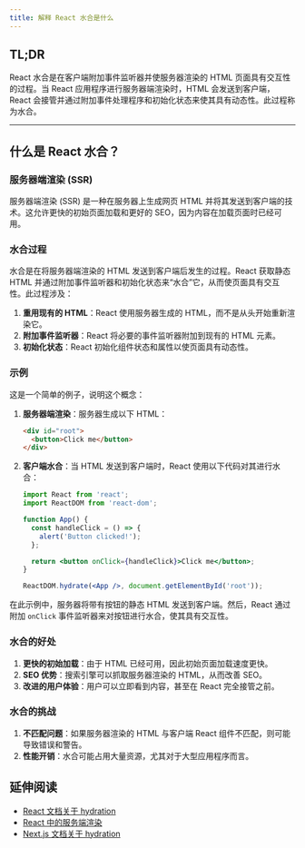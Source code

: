 ```yaml
---
title: 解释 React 水合是什么
---
```


## TL;DR

React 水合是在客户端附加事件监听器并使服务器渲染的 HTML 页面具有交互性的过程。当 React 应用程序进行服务器端渲染时，HTML 会发送到客户端，React 会接管并通过附加事件处理程序和初始化状态来使其具有动态性。此过程称为水合。

***

## 什么是 React 水合？

### 服务器端渲染 (SSR)

服务器端渲染 (SSR) 是一种在服务器上生成网页 HTML 并将其发送到客户端的技术。这允许更快的初始页面加载和更好的 SEO，因为内容在加载页面时已经可用。

### 水合过程

水合是在将服务器端渲染的 HTML 发送到客户端后发生的过程。React 获取静态 HTML 并通过附加事件监听器和初始化状态来“水合”它，从而使页面具有交互性。此过程涉及：

1. **重用现有的 HTML**：React 使用服务器生成的 HTML，而不是从头开始重新渲染它。
2. **附加事件监听器**：React 将必要的事件监听器附加到现有的 HTML 元素。
3. **初始化状态**：React 初始化组件状态和属性以使页面具有动态性。

### 示例

这是一个简单的例子，说明这个概念：

1. **服务器端渲染**：服务器生成以下 HTML：

   ```html
   <div id="root">
     <button>Click me</button>
   </div>
   ```

2. **客户端水合**：当 HTML 发送到客户端时，React 使用以下代码对其进行水合：

   ```jsx
   import React from 'react';
   import ReactDOM from 'react-dom';

   function App() {
     const handleClick = () => {
       alert('Button clicked!');
     };

     return <button onClick={handleClick}>Click me</button>;
   }

   ReactDOM.hydrate(<App />, document.getElementById('root'));
   ```

在此示例中，服务器将带有按钮的静态 HTML 发送到客户端。然后，React 通过附加 `onClick` 事件监听器来对按钮进行水合，使其具有交互性。

### 水合的好处

1. **更快的初始加载**：由于 HTML 已经可用，因此初始页面加载速度更快。
2. **SEO 优势**：搜索引擎可以抓取服务器渲染的 HTML，从而改善 SEO。
3. **改进的用户体验**：用户可以立即看到内容，甚至在 React 完全接管之前。

### 水合的挑战

1. **不匹配问题**：如果服务器渲染的 HTML 与客户端 React 组件不匹配，则可能导致错误和警告。
2. **性能开销**：水合可能占用大量资源，尤其对于大型应用程序而言。

## 延伸阅读

* [React 文档关于 hydration](https://react.dev/reference/react-dom/client/hydrateRoot)
* [React 中的服务端渲染](https://react.dev/reference/react-dom/server)
* [Next.js 文档关于 hydration](https://nextjs.org/docs/basic-features/pages#hydration)

